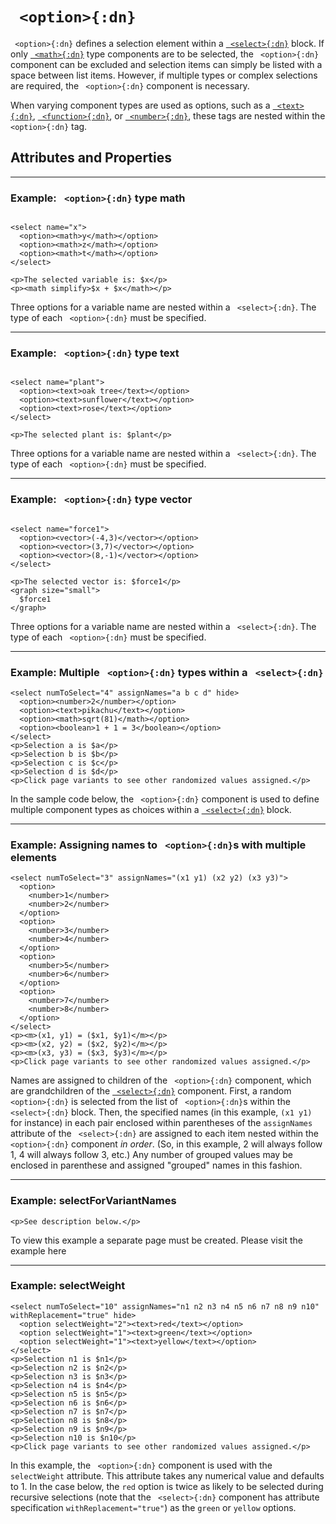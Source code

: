 


# ` <option>{:dn}`


` <option>{:dn}` defines a selection element within a [` <select>{:dn}`](select.mdx) block. If only [` <math>{:dn}`](math.mdx) type components are to be selected, the ` <option>{:dn}` component can be excluded and selection items can simply be listed with a space between list items. However, if multiple types or complex selections are required, the ` <option>{:dn}` component is necessary.


When varying component types are used as options, such as a [` <text>{:dn}`](text.mdx), [` <function>{:dn}`](function.mdx), or [` <number>{:dn}`](number.mdx), these tags are nested within the ` <option>{:dn}` tag.

## Attributes and Properties 
 <AttrDisplay name='option'/> 
 <PropDisplay name='option'/>

---

### Example: ` <option>{:dn}` type math


```doenet-editor-horiz

<select name="x">
  <option><math>y</math></option>
  <option><math>z</math></option>
  <option><math>t</math></option>
</select>

<p>The selected variable is: $x</p>
<p><math simplify>$x + $x</math></p>
```



Three options for a variable name are nested within a ` <select>{:dn}`. The type of each ` <option>{:dn}` must be specified.



---

### Example: ` <option>{:dn}` type text


```doenet-editor-horiz

<select name="plant">
  <option><text>oak tree</text></option>
  <option><text>sunflower</text></option>
  <option><text>rose</text></option>
</select>

<p>The selected plant is: $plant</p>
```



Three options for a variable name are nested within a ` <select>{:dn}`. The type of each ` <option>{:dn}` must be specified.



---

### Example: ` <option>{:dn}` type vector


```doenet-editor-horiz

<select name="force1">
  <option><vector>(-4,3)</vector></option>
  <option><vector>(3,7)</vector></option>
  <option><vector>(8,-1)</vector></option>
</select>

<p>The selected vector is: $force1</p>
<graph size="small">
  $force1
</graph>
```



Three options for a variable name are nested within a ` <select>{:dn}`. The type of each ` <option>{:dn}` must be specified.



---

### Example: Multiple ` <option>{:dn}` types within a ` <select>{:dn}`


```doenet-editor-horiz
<select numToSelect="4" assignNames="a b c d" hide>
  <option><number>2</number></option>
  <option><text>pikachu</text></option>
  <option><math>sqrt(81)</math></option>
  <option><boolean>1 + 1 = 3</boolean></option>
</select>
<p>Selection a is $a</p>
<p>Selection b is $b</p>
<p>Selection c is $c</p>
<p>Selection d is $d</p>
<p>Click page variants to see other randomized values assigned.</p>  
```



In the sample code below, the ` <option>{:dn}` component is used to define multiple component types as choices within a [` <select>{:dn}`](select.mdx) block.



---

### Example: Assigning names to ` <option>{:dn}`s with multiple elements


```doenet-editor-horiz
<select numToSelect="3" assignNames="(x1 y1) (x2 y2) (x3 y3)">
  <option>
    <number>1</number>
    <number>2</number>
  </option>
  <option>
    <number>3</number>
    <number>4</number>
  </option>
  <option>
    <number>5</number>
    <number>6</number>
  </option>
  <option>
    <number>7</number>
    <number>8</number>
  </option>
</select>
<p><m>(x1, y1) = ($x1, $y1)</m></p>
<p><m>(x2, y2) = ($x2, $y2)</m></p>
<p><m>(x3, y3) = ($x3, $y3)</m></p>
<p>Click page variants to see other randomized values assigned.</p>  
```



Names are assigned to children of the ` <option>{:dn}` component, which are grandchildren of the [` <select>{:dn}`](select.mdx) component. First, a random ` <option>{:dn}` is selected from the list of ` <option>{:dn}`s within the ` <select>{:dn}` block. Then, the specified names (in this example, `(x1 y1)` for instance) in each pair enclosed within parentheses of the `assignNames` attribute of the ` <select>{:dn}` are assigned to each item nested within the ` <option>{:dn}` component <em>in order</em>. (So, in this example, 2 will always follow 1, 4 will always follow 3, etc.) Any number of grouped values may be enclosed in parenthese and assigned "grouped" names in this fashion.



---

### Example: selectForVariantNames


```doenet-editor-horiz
<p>See description below.</p>      
```




To view this example a separate page must be created. Please visit the example <ref uri="https://www.doenet.org/portfolioeditor/_q22OsGriNisp2WmEfrdhS/_gdevsw5Xykx62RE8U8s74">here</ref>



---

### Example: selectWeight


```doenet-editor-horiz
<select numToSelect="10" assignNames="n1 n2 n3 n4 n5 n6 n7 n8 n9 n10" withReplacement="true" hide>
  <option selectWeight="2"><text>red</text></option>
  <option selectWeight="1"><text>green</text></option>
  <option selectWeight="1"><text>yellow</text></option>
</select>
<p>Selection n1 is $n1</p>
<p>Selection n2 is $n2</p>
<p>Selection n3 is $n3</p>
<p>Selection n4 is $n4</p>
<p>Selection n5 is $n5</p>
<p>Selection n6 is $n6</p>
<p>Selection n7 is $n7</p>
<p>Selection n8 is $n8</p>
<p>Selection n9 is $n9</p>
<p>Selection n10 is $n10</p>
<p>Click page variants to see other randomized values assigned.</p>      
```



In this example, the ` <option>{:dn}` component is used with the `selectWeight` attribute. This attribute takes any numerical value and defaults to 1. In the case below, the `red` option is twice as likely to be selected during recursive selections (note that the ` <select>{:dn}` component has attribute specification `withReplacement="true"`) as the `green` or `yellow` options.

